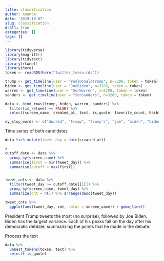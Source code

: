 ```yaml
---
title: classification
author: Amanda
date: '2019-10-07'
slug: classification
draft: true
categories: []
tags: []
---
```


```r
library(tidyverse)
library(magrittr)
library(tidytext)
library(rtweet)
library(here)
token <- readRDS(here("twitter_token.rds"))
```

```r
trump <- get_timeline(user = "realDonaldTrump", n=3200, token = token)
biden <- get_timeline(user = "JoeBiden", n=3200, token = token)
warren <- get_timeline(user = "SenWarren", n=3200, token = token)
sanders <- get_timeline(user = "SenSanders", n=3200, token = token) 

data <- bind_rows(trump, biden, warren, sanders) %>% 
  filter(is_retweet == FALSE) %>% 
  select(screen_name, created_at, text, is_quote, favorite_count, hashtags) 

my_stop_words <- c("donald", "trump", "trump's", "joe", "biden", "bidens", "president", "become", "left", "right", "democrats", "republicans", "&amp")
```

Time series of both candidates

```r
data %<>% mutate(tweet_day = date(created_at)) 

#
cutoff_date <- data %>%
  group_by(screen_name) %>%
  summarise(first = min(tweet_day)) %>% 
  summarise(cutoff = max(first)) 


tweet_cnts <- data %>% 
  filter(tweet_day >= cutoff_date[[1]]) %>%
  group_by(screen_name, tweet_day) %>%
  summarize(cnt = n()) %>% arrange(desc(tweet_day)) 

tweet_cnts %>%
  ggplot(aes(tweet_day, cnt, color = screen_name)) + geom_line()
```
President Trump tweets the most (no surprise), followed by Joe Biden. Biden has the largest variance. Each of his peaks fall on the day after his democratic debtate, summarizing the points that he made in the debate. 



Process the text

```r
data %>% 
  unnest_tokens(token, text) %>%
  select(-is_quote)
```



